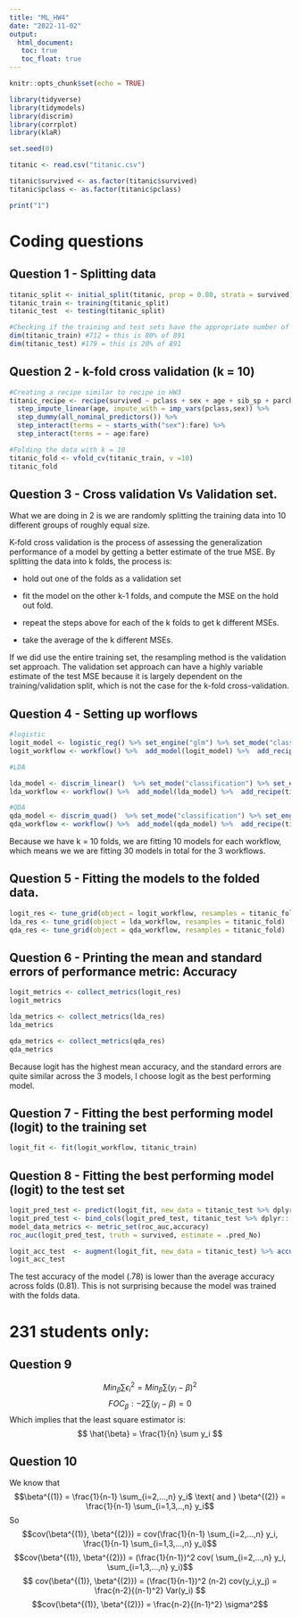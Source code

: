 ```yaml
---
title: "ML_HW4"
date: "2022-11-02"
output: 
  html_document:
   toc: true
   toc_float: true
---
```


```r
knitr::opts_chunk$set(echo = TRUE)
```


```r
library(tidyverse)
library(tidymodels)
library(discrim)
library(corrplot)
library(klaR)

set.seed(0)

titanic <- read.csv("titanic.csv")

titanic$survived <- as.factor(titanic$survived) 
titanic$pclass <- as.factor(titanic$pclass)

print("1")
```


# Coding questions

## Question 1 - Splitting data

```r
titanic_split <- initial_split(titanic, prop = 0.80, strata = survived)
titanic_train <- training(titanic_split)
titanic_test  <- testing(titanic_split)

#Checking if the training and test sets have the appropriate number of observations.
dim(titanic_train) #712 = this is 80% of 891
dim(titanic_test) #179 = this is 20% of 891
```


## Question 2 - k-fold cross validation (k = 10)

```r
#Creating a recipe similar to recipe in HW3
titanic_recipe <- recipe(survived ~ pclass + sex + age + sib_sp + parch + fare, data = titanic_train) %>%
  step_impute_linear(age, impute_with = imp_vars(pclass,sex)) %>%
  step_dummy(all_nominal_predictors()) %>%
  step_interact(terms = ~ starts_with("sex"):fare) %>%
  step_interact(terms = ~ age:fare)

#Folding the data with k = 10
titanic_fold <- vfold_cv(titanic_train, v =10)
titanic_fold

```


## Question 3 - Cross validation Vs Validation set.

What we are doing in 2 is we are randomly splitting the training data into 10 different groups of roughly equal size. 

K-fold cross validation is the process of assessing the generalization performance of a model by getting a better estimate of the true MSE. By splitting the data into k folds, the process is:

  - hold out one of the folds as a validation set
  
  - fit the model on the other k-1 folds, and compute the MSE on the hold out fold.
  
  - repeat the steps above for each of the k folds to get k different MSEs.
  
  - take the average of the k different MSEs.

If we did use the entire training set, the resampling method is the validation set approach. The validation set approach can have a highly variable estimate of the test MSE because it is largely dependent on the training/validation split, which is not the case for the k-fold cross-validation. 

## Question 4 - Setting up worflows

```r
#logistic
logit_model <- logistic_reg() %>% set_engine("glm") %>% set_mode("classification")
logit_workflow <- workflow() %>%  add_model(logit_model) %>%  add_recipe(titanic_recipe)

#LDA

lda_model <- discrim_linear()  %>% set_mode("classification") %>% set_engine("MASS")
lda_workflow <- workflow() %>%  add_model(lda_model) %>%  add_recipe(titanic_recipe)

#QDA
qda_model <- discrim_quad()  %>% set_mode("classification") %>% set_engine("MASS")
qda_workflow <- workflow() %>%  add_model(qda_model) %>%  add_recipe(titanic_recipe)

```

Because we have k = 10 folds, we are fitting 10 models for each workflow, which means we we are fitting 30 models in total for the 3 workflows.

## Question 5 - Fitting the models to the folded data.

```r
logit_res <- tune_grid(object = logit_workflow, resamples = titanic_fold)
lda_res <- tune_grid(object = lda_workflow, resamples = titanic_fold)
qda_res <- tune_grid(object = qda_workflow, resamples = titanic_fold)

```

## Question 6 - Printing the mean and standard errors of performance metric: Accuracy

```r
logit_metrics <- collect_metrics(logit_res)
logit_metrics

lda_metrics <- collect_metrics(lda_res)
lda_metrics

qda_metrics <- collect_metrics(qda_res)
qda_metrics
```

Because logit has the highest mean accuracy, and the standard errors are quite similar across the 3 models, I choose logit as the best performing model.

## Question 7 - Fitting the best performing model (logit) to the training set

```r
logit_fit <- fit(logit_workflow, titanic_train)

```


## Question 8 - Fitting the best performing model (logit) to the test set

```r
logit_pred_test <- predict(logit_fit, new_data = titanic_test %>% dplyr::select(-survived) , type = "prob")
logit_pred_test <- bind_cols(logit_pred_test, titanic_test %>% dplyr:: select(survived))
model_data_metrics <- metric_set(roc_auc,accuracy)
roc_auc(logit_pred_test, truth = survived, estimate = .pred_No)

logit_acc_test  <- augment(logit_fit, new_data = titanic_test) %>% accuracy(truth = survived, estimate = .pred_class)
logit_acc_test

```


The test accuracy of the model (.78) is lower than the average accuracy across folds (0.81). This is not surprising because the model was trained with the folds data.

# 231 students only:

## Question 9
$$ Min_\beta \sum\epsilon_i^2 = Min_\beta \sum(y_i-\beta)^2$$
$$FOC_{\beta}: -2\sum(y_i-\beta) = 0$$ Which implies that the least square estimator is: $$ \hat{\beta} = \frac{1}{n} \sum y_i $$  

## Question 10
We know that $$\beta^{(1)} = \frac{1}{n-1} \sum_{i=2,...,n} y_i$ \text{ and } \beta^{(2)} = \frac{1}{n-1} \sum_{i=1,3,..,n} y_i$$
So $$cov(\beta^{(1)}, \beta^{(2)}) = cov(\frac{1}{n-1} \sum_{i=2,...,n} y_i, \frac{1}{n-1} \sum_{i=1,3,...,n} y_i)$$
$$cov(\beta^{(1)}, \beta^{(2)}) = (\frac{1}{n-1})^2 cov( \sum_{i=2,...,n} y_i, \sum_{i=1,3,...,n} y_i)$$
$$ cov(\beta^{(1)}, \beta^{(2)}) = (\frac{1}{n-1})^2 (n-2) cov(y_i,y_j) = \frac{n-2}{(n-1)^2} Var(y_i) $$
$$cov(\beta^{(1)}, \beta^{(2)}) =  \frac{n-2}{(n-1)^2} \sigma^2$$






